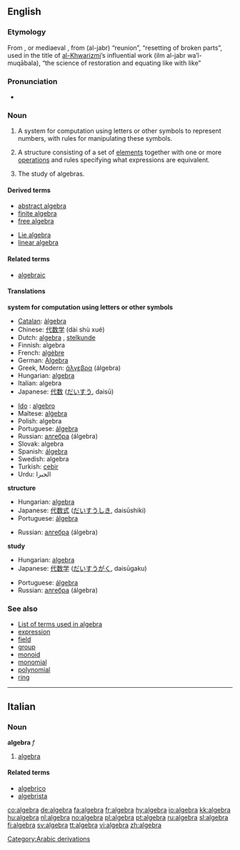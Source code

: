 {{see|Algebra|álgebra|àlgebra}}
==English==

===Etymology===
From {{It.}}, {{Sp.}} or mediaeval {{L.}}, from {{Arab.}} {{ARchar|[[جبر|الجبر]]}} (al-jabr) “reunion”, “resetting of broken parts”, used in the title of [[w:Al-Khwarizmi|al-Khwarizmi]]’s influential work {{ARchar|علم الجبر والمقابلة}} (ilm al-jabr wa’l-muqābala), “the science of restoration and equating like with like”
[[Category:Arabic derivations]]

===Pronunciation===
*{{audio|en-us-algebra.ogg|Audio (US)}}


===Noun===
{{wikipedia}}
{{en-noun|s|-}}

# {{math}} {{uncountable}} A system for computation using letters or other symbols to represent numbers, with rules for manipulating these symbols.
# {{algebra}} A structure consisting of a set of [[element]]s together with one or more [[operations]] and rules specifying what expressions are equivalent.
# {{algebra}} {{uncountable}} The study of algebras.

====Derived terms====
{{top}}
*[[abstract algebra]]
*[[finite algebra]]
*[[free algebra]]
{{mid}}
*[[Lie algebra]]
*[[linear algebra]]
{{bottom}}

====Related terms====
*[[algebraic]]

====Translations====
'''system for computation using letters or other symbols'''
{{top}}
*[[Catalan]]: [[àlgebra]] {{f}}
*Chinese: [[代数学]] (dài shù xué)
*Dutch: [[algebra#Dutch|algebra]] {{m}}, [[stelkunde]] {{f}}
*Finnish: algebra
*French: [[algèbre]] {{f}}
*German: [[Algebra]] {{f}}
*Greek, Modern: [[άλγεβρα]] (álgebra) {{f}}
*Hungarian: [[algebra]]
*Italian: algebra {{f}}
*Japanese: [[代数]] ([[だいすう]], daisū)
{{mid}}
*[[Ido]] : [[algebro]]
*Maltese: [[alġebra]]
*Polish: algebra {{f}}
*Portuguese: [[álgebra]] {{f}}
*Russian: [[алгебра]] (álgebra) {{f}}
*Slovak: algebra {{f}} 
*Spanish: [[álgebra]] {{f}}
*Swedish: algebra {{c}}
*Turkish: [[cebir]]
*Urdu: الجبرا {{m}}
{{bottom}}

'''structure'''
{{top}}
*Hungarian: [[algebra]]
*Japanese: [[代数式]] ([[だいすうしき]], daisūshiki)
*Portuguese: [[álgebra]] {{f}}
{{mid}}
*Russian: [[алгебра]] (álgebra) {{f}}
{{bottom}}

'''study'''
{{top}}
*Hungarian: [[algebra]]
*Japanese: [[代数学]] ([[だいすうがく]], daisūgaku)
{{mid}}
*Portuguese: [[álgebra]] {{f}}
*Russian: [[алгебра]] (álgebra) {{f}}
{{bottom}}

===See also===
*[[:Category:Algebra|List of terms used in algebra]]
*[[expression]]
*[[field]]
*[[group]]
*[[monoid]]
*[[monomial]]
*[[polynomial]]
*[[ring]]

----

==Italian==

===Noun===
'''algebra''' ''f''

# [[algebra#English|algebra]]

====Related terms====
*[[algebrico]]
*[[algebrista]]

[[co:algebra]]
[[de:algebra]]
[[fa:algebra]]
[[fr:algebra]]
[[hy:algebra]]
[[io:algebra]]
[[kk:algebra]]
[[hu:algebra]]
[[nl:algebra]]
[[no:algebra]]
[[pl:algebra]]
[[pt:algebra]]
[[ru:algebra]]
[[sl:algebra]]
[[fi:algebra]]
[[sv:algebra]]
[[tt:algebra]]
[[vi:algebra]]
[[zh:algebra]]